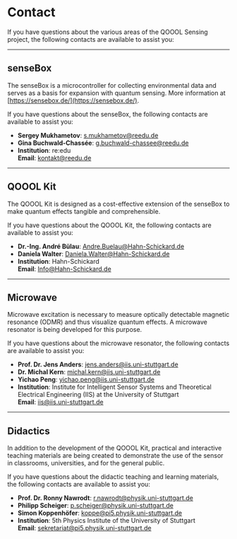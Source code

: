 # Contact

If you have questions about the various areas of the QOOOL Sensing project, the following contacts are available to assist you:

---

## senseBox

The senseBox is a microcontroller for collecting environmental data and serves as a basis for expansion with quantum sensing. More information at [https://sensebox.de/](https://sensebox.de/).

If you have questions about the senseBox, the following contacts are available to assist you:

- **Sergey Mukhametov**: [s.mukhametov@reedu.de](mailto:s.mukhametov@reedu.de)
- **Gina Buchwald-Chassée**: [g.buchwald-chassee@reedu.de](mailto:g.buchwald-chassee@reedu.de)
- **Institution**: re:edu  
  **Email**: [kontakt@reedu.de](mailto:kontakt@reedu.de)

---

## QOOOL Kit

The QOOOL Kit is designed as a cost-effective extension of the senseBox to make quantum effects tangible and comprehensible.

If you have questions about the QOOOL Kit, the following contacts are available to assist you:

- **Dr.-Ing. André Bülau**: [Andre.Buelau@Hahn-Schickard.de](mailto:Andre.Buelau@Hahn-Schickard.de)
- **Daniela Walter**: [Daniela.Walter@Hahn-Schickard.de](mailto:Daniela.Walter@Hahn-Schickard.de)
- **Institution**: Hahn-Schickard  
  **Email**: [Info@Hahn-Schickard.de](mailto:Info@Hahn-Schickard.de)

---

## Microwave

Microwave excitation is necessary to measure optically detectable magnetic resonance (ODMR) and thus visualize quantum effects. A microwave resonator is being developed for this purpose.

If you have questions about the microwave resonator, the following contacts are available to assist you:

- **Prof. Dr. Jens Anders**: [jens.anders@iis.uni-stuttgart.de](mailto:jens.anders@iis.uni-stuttgart.de)
- **Dr. Michal Kern**: [michal.kern@iis.uni-stuttgart.de](mailto:michal.kern@iis.uni-stuttgart.de)
- **Yichao Peng**: [yichao.peng@iis.uni-stuttgart.de](mailto:yichao.peng@iis.uni-stuttgart.de)
- **Institution**: Institute for Intelligent Sensor Systems and Theoretical Electrical Engineering (IIS) at the University of Stuttgart  
  **Email**: [iis@iis.uni-stuttgart.de](mailto:iis@iis.uni-stuttgart.de)

---

## Didactics

In addition to the development of the QOOOL Kit, practical and interactive teaching materials are being created to demonstrate the use of the sensor in classrooms, universities, and for the general public.

If you have questions about the didactic teaching and learning materials, the following contacts are available to assist you:

- **Prof. Dr. Ronny Nawrodt**: [r.nawrodt@physik.uni-stuttgart.de](mailto:r.nawrodt@physik.uni-stuttgart.de)
- **Philipp Scheiger**: [p.scheiger@physik.uni-stuttgart.de](mailto:p.scheiger@physik.uni-stuttgart.de)
- **Simon Koppenhöfer**: [koppe@pi5.physik.uni-stuttgart.de](mailto:koppe@pi5.physik.uni-stuttgart.de)
- **Institution**: 5th Physics Institute of the University of Stuttgart  
  **Email**: [sekretariat@pi5.physik.uni-stuttgart.de](mailto:sekretariat@pi5.physik.uni-stuttgart.de)
